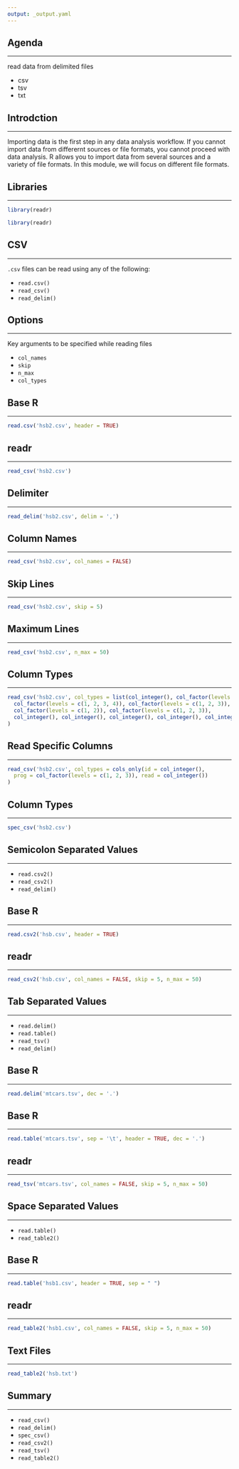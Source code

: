 ```yaml
---
output: _output.yaml
---
```


<!-- To do: -->
<!--   - add intro image -->
<!--   - improve agenda -->
<!--   - outline functions and options in a table -->

## {data-background="import.png"}

## Agenda

<hr>

read data from delimited files

  - csv
  - tsv
  - txt

## Introdction

<hr>

Importing data is the first step in any data analysis workflow. If you cannot import data from differernt sources or file formats, you cannot proceed with data analysis. R allows you to import data from several sources and a variety of file formats. In this module, we will focus on different file formats.

## Libraries

<hr>

```r
library(readr)
```

```r
library(readr)
```


## CSV 

<hr>

`.csv` files can be read using any of the following:

- `read.csv()`
- `read_csv()`
- `read_delim()`

## Options

<hr>

Key arguments to be specified while reading files

- `col_names`
- `skip`
- `n_max`
- `col_types`

## Base R

<hr>

```r
read.csv('hsb2.csv', header = TRUE)
```

## readr

<hr>

```r
read_csv('hsb2.csv')
```

## Delimiter 

<hr>

```r
read_delim('hsb2.csv', delim = ',')
```

## Column Names 

<hr>

```r
read_csv('hsb2.csv', col_names = FALSE)
```

## Skip Lines 

<hr>

```r
read_csv('hsb2.csv', skip = 5)
```

## Maximum Lines 

<hr>

```r
read_csv('hsb2.csv', n_max = 50)
```


## Column Types 

<hr>

```r
read_csv('hsb2.csv', col_types = list(col_integer(), col_factor(levels = c(0, 1)), 
  col_factor(levels = c(1, 2, 3, 4)), col_factor(levels = c(1, 2, 3)), 
  col_factor(levels = c(1, 2)), col_factor(levels = c(1, 2, 3)),
  col_integer(), col_integer(), col_integer(), col_integer(), col_integer())            
)
```

## Read Specific Columns 

<hr>

```r
read_csv('hsb2.csv', col_types = cols_only(id = col_integer(),
  prog = col_factor(levels = c(1, 2, 3)), read = col_integer())
)
```

## Column Types

<hr>

```r
spec_csv('hsb2.csv')
```

## Semicolon Separated Values

<hr>

- `read.csv2()`
- `read_csv2()`
- `read_delim()`

## Base R

<hr>

```r
read.csv2('hsb.csv', header = TRUE)
```

## readr

<hr>

```r
read_csv2('hsb.csv', col_names = FALSE, skip = 5, n_max = 50)
```

## Tab Separated Values

<hr>

- `read.delim()`
- `read.table()`
- `read_tsv()`
- `read_delim()`

## Base R

<hr>

```r
read.delim('mtcars.tsv', dec = '.')  
```

## Base R

<hr>

```r
read.table('mtcars.tsv', sep = '\t', header = TRUE, dec = '.')
```

## readr

<hr>

```r
read_tsv('mtcars.tsv', col_names = FALSE, skip = 5, n_max = 50)
```

## Space Separated Values

<hr>

- `read.table()`
- `read_table2()`

## Base R

<hr>

```r
read.table('hsb1.csv', header = TRUE, sep = " ")
```

## readr

<hr>

```r
read_table2('hsb1.csv', col_names = FALSE, skip = 5, n_max = 50)
```

## Text Files

<hr>

```r
read_table2('hsb.txt') 
```


## Summary

<hr>

- `read_csv()`
- `read_delim()`
- `spec_csv()`
- `read_csv2()`
- `read_tsv()`
- `read_table2()`

## {data-background="thankyou.png"}